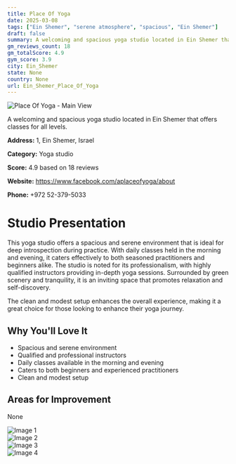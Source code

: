 ```yaml
---
title: Place Of Yoga
date: 2025-03-08
tags: ["Ein Shemer", "serene atmosphere", "spacious", "Ein Shemer"]  
draft: false
summary: A welcoming and spacious yoga studio located in Ein Shemer that offers classes for all levels.
gm_reviews_count: 18
gm_totalScore: 4.9
gym_score: 3.9
city: Ein_Shemer
state: None
country: None
url: Ein_Shemer_Place_Of_Yoga
---
```


<div className="aspect-[16/9] relative my-8">
  <img 
    src="https://lh5.googleusercontent.com/p/AF1QipMPab8z5Hntw0ynAI_RbviYmLAD8GGsssHWlt7G=w1920-h1080-k-no"
    alt="Place Of Yoga - Main View"
    className="object-cover absolute inset-0 w-full h-full rounded-lg"
  />
</div>

A welcoming and spacious yoga studio located in Ein Shemer that offers classes for all levels.

**Address:** 1, Ein Shemer, Israel

**Category:** Yoga studio

**Score:** 4.9 based on 18 reviews

**Website:** https://www.facebook.com/aplaceofyoga/about

**Phone:** +972 52-379-5033

# Studio Presentation

This yoga studio offers a spacious and serene environment that is ideal for deep introspection during practice. With daily classes held in the morning and evening, it caters effectively to both seasoned practitioners and beginners alike. The studio is noted for its professionalism, with highly qualified instructors providing in-depth yoga sessions. Surrounded by green scenery and tranquility, it is an inviting space that promotes relaxation and self-discovery.

The clean and modest setup enhances the overall experience, making it a great choice for those looking to enhance their yoga journey.

## Why You'll Love It

- Spacious and serene environment
- Qualified and professional instructors
- Daily classes available in the morning and evening
- Caters to both beginners and experienced practitioners
- Clean and modest setup

## Areas for Improvement

None

<div className="grid grid-cols-1 xl:grid-cols-2 gap-4 my-8">
<div className="aspect-[4/3] relative"><img src="https://lh5.googleusercontent.com/p/AF1QipOVw7jPixHWlT7wcwu7qDfjluTGZdALIHyNyJ0Y=w1920-h1080-k-no" alt="Image 1" className="object-cover absolute inset-0 w-full h-full rounded-lg" /></div>
<div className="aspect-[4/3] relative"><img src="https://lh5.googleusercontent.com/p/AF1QipOSdWPSpScxIFcS5M9VeqwT1l72A6T4knZkdU_4=w1920-h1080-k-no" alt="Image 2" className="object-cover absolute inset-0 w-full h-full rounded-lg" /></div>
<div className="aspect-[4/3] relative"><img src="https://lh5.googleusercontent.com/p/AF1QipObZOM0qIQBkIBWz_5oM-_hpeSqTSZIikVifjDH=w1920-h1080-k-no" alt="Image 3" className="object-cover absolute inset-0 w-full h-full rounded-lg" /></div>
<div className="aspect-[4/3] relative"><img src="https://lh5.googleusercontent.com/p/AF1QipOhcxiNTjUcyMRKbhIgDyAsLUqZo6-4mTNgutFR=w1920-h1080-k-no" alt="Image 4" className="object-cover absolute inset-0 w-full h-full rounded-lg" /></div>
</div>